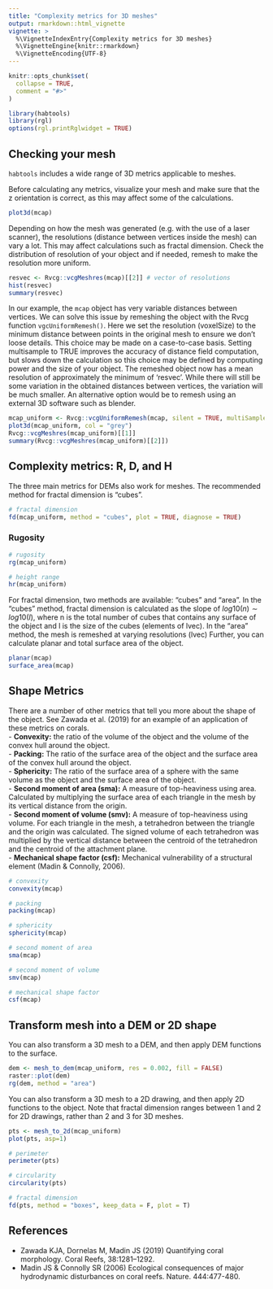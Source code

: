 ```yaml
---
title: "Complexity metrics for 3D meshes"
output: rmarkdown::html_vignette
vignette: >
  %\VignetteIndexEntry{Complexity metrics for 3D meshes}
  %\VignetteEngine{knitr::rmarkdown}
  %\VignetteEncoding{UTF-8}
---
```


```r
knitr::opts_chunk$set(
  collapse = TRUE,
  comment = "#>"
)
```

```r
library(habtools)
library(rgl)
options(rgl.printRglwidget = TRUE)
```

## Checking your mesh  

`habtools` includes a wide range of 3D metrics applicable to meshes. 

Before calculating any metrics, visualize your mesh and make sure that the z orientation is correct, as this may affect some of the calculations.
```r
plot3d(mcap)
```

Depending on how the mesh was generated (e.g. with the use of a laser scanner), the resolutions (distance between vertices inside the mesh) can vary a lot. This may affect calculations such as fractal dimension. Check the distribution of resolution of your object and if needed, remesh to make the resolution more uniform. 

```r
resvec <- Rvcg::vcgMeshres(mcap)[[2]] # vector of resolutions
hist(resvec)
summary(resvec)
```
In our example, the `mcap` object has very variable distances between vertices. We can solve this issue by remeshing the object with the Rvcg function `vgcUniformRemesh()`. Here we set the resolution (voxelSize) to the minimum distance between points in the original mesh to ensure we don't loose details. This choice may be made on a case-to-case basis. Setting multisample to TRUE improves the accuracy of distance field computation, but slows down the calculation so this choice may be defined by computing power and the size of your object. The remeshed object now has a mean resolution of approximately the minimum of 'resvec'. While there will still be some variation in the obtained distances between vertices, the variation will be much smaller. An alternative option would be to remesh using an external 3D software such as blender. 

```r
mcap_uniform <- Rvcg::vcgUniformRemesh(mcap, silent = TRUE, multiSample = TRUE, voxelSize = min(resvec), mergeClost = TRUE)
plot3d(mcap_uniform, col = "grey")
Rvcg::vcgMeshres(mcap_uniform)[[1]]
summary(Rvcg::vcgMeshres(mcap_uniform)[[2]])
```

## Complexity metrics: R, D, and H   

The three main metrics for DEMs also work for meshes. The recommended method for fractal dimension is "cubes".
```r
# fractal dimension
fd(mcap_uniform, method = "cubes", plot = TRUE, diagnose = TRUE)
```

### Rugosity
```r
# rugosity
rg(mcap_uniform)

# height range 
hr(mcap_uniform)

```

For fractal dimension, two methods are available: "cubes" and "area". 
In the "cubes" method, fractal dimension is calculated as the slope of $log10(n) \sim log10(l)$, where n is the total number of cubes that contains any surface of the object and l is the size of the cubes (elements of lvec).
In the "area" method, the mesh is remeshed at varying resolutions (lvec) 
Further, you can calculate planar and total surface area of the object.
```r
planar(mcap)
surface_area(mcap)
```

              
## Shape Metrics    
There are a number of other metrics that tell you more about the shape of the object. See Zawada et al. (2019) for an example of an application of these metrics on corals.   
- **Convexity:** the ratio of the volume of the object and the volume of the convex hull around the object.     
- **Packing:** The ratio of the surface area of the object and the surface area of the convex hull around the object.    
- **Sphericity:** The ratio of the surface area of a sphere with the same volume as the object and the surface area of the object.  
- **Second moment of area (sma):** A measure of top-heaviness using area. Calculated by multiplying the surface area of each triangle in the mesh by its vertical distance from the origin.  
- **Second moment of volume (smv):** A measure of top-heaviness using volume. For each triangle in the mesh, a tetrahedron between the triangle and the origin was calculated. The signed volume of each tetrahedron was multiplied by the vertical distance between the centroid of the tetrahedron and the centroid of the attachment plane.      
- **Mechanical shape factor (csf):**  Mechanical vulnerability of a structural element (Madin & Connolly, 2006).  
```r
# convexity
convexity(mcap)

# packing
packing(mcap)

# sphericity
sphericity(mcap)

# second moment of area
sma(mcap)

# second moment of volume
smv(mcap)

# mechanical shape factor
csf(mcap)

```

## Transform mesh into a DEM or 2D shape    

You can also transform a 3D mesh to a DEM, and then apply DEM functions to the surface.

```r
dem <- mesh_to_dem(mcap_uniform, res = 0.002, fill = FALSE)
raster::plot(dem)
rg(dem, method = "area") 
```

You can also transform a 3D mesh to a 2D drawing, and then apply 2D functions to the object.
Note that fractal dimension ranges between 1 and 2 for 2D drawings, rather than 2 and 3 for 3D meshes. 

```r
pts <- mesh_to_2d(mcap_uniform)
plot(pts, asp=1)

# perimeter
perimeter(pts)

# circularity
circularity(pts)

# fractal dimension
fd(pts, method = "boxes", keep_data = F, plot = T)

```


## References       

- Zawada KJA, Dornelas M, Madin JS (2019) Quantifying coral morphology. Coral Reefs, 38:1281–1292.  
- Madin JS & Connolly SR (2006) Ecological consequences of major hydrodynamic disturbances on coral reefs. Nature. 444:477-480.  


